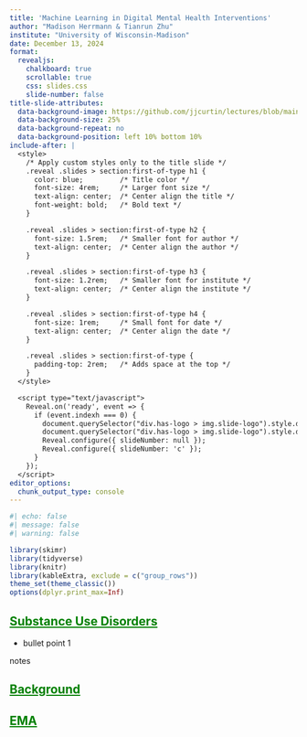```yaml
---
title: 'Machine Learning in Digital Mental Health Interventions'
author: "Madison Herrmann & Tianrun Zhu"
institute: "University of Wisconsin-Madison"
date: December 13, 2024
format: 
  revealjs:
    chalkboard: true
    scrollable: true
    css: slides.css
    slide-number: false 
title-slide-attributes:
  data-background-image: https://github.com/jjcurtin/lectures/blob/main/images/smartphone_know_you.png?raw=true
  data-background-size: 25%
  data-background-repeat: no
  data-background-position: left 10% bottom 10%
include-after: |
  <style>
    /* Apply custom styles only to the title slide */
    .reveal .slides > section:first-of-type h1 {
      color: blue;         /* Title color */
      font-size: 4rem;     /* Larger font size */
      text-align: center;  /* Center align the title */
      font-weight: bold;   /* Bold text */
    }

    .reveal .slides > section:first-of-type h2 {
      font-size: 1.5rem;   /* Smaller font for author */
      text-align: center;  /* Center align the author */
    }

    .reveal .slides > section:first-of-type h3 {
      font-size: 1.2rem;   /* Smaller font for institute */
      text-align: center;  /* Center align the institute */
    }

    .reveal .slides > section:first-of-type h4 {
      font-size: 1rem;     /* Small font for date */
      text-align: center;  /* Center align the date */
    }

    .reveal .slides > section:first-of-type {
      padding-top: 2rem;   /* Adds space at the top */
    }
  </style>

  <script type="text/javascript">
    Reveal.on('ready', event => {
      if (event.indexh === 0) {
        document.querySelector("div.has-logo > img.slide-logo").style.display = "block";
        document.querySelector("div.has-logo > img.slide-logo").style.display = "none";
        Reveal.configure({ slideNumber: null });
        Reveal.configure({ slideNumber: 'c' });
      }
    });
  </script>
editor_options: 
  chunk_output_type: console
---
```


```r
#| echo: false
#| message: false
#| warning: false

library(skimr)
library(tidyverse) 
library(knitr)
library(kableExtra, exclude = c("group_rows"))
theme_set(theme_classic())
options(dplyr.print_max=Inf)
```



## <span style="color: green; text-decoration: underline;">Substance Use Disorders</span>

- bullet point 1

:::{notes}
notes
:::


## <span style="color: green; text-decoration: underline;">Background</span>


## <span style="color: green; text-decoration: underline;">EMA</span>

